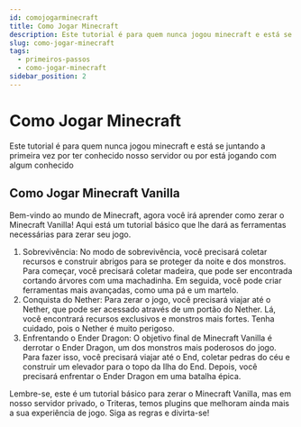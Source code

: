 ```yaml
---
id: comojogarminecraft
title: Como Jogar Minecraft
description: Este tutorial é para quem nunca jogou minecraft e está se juntando a primeira vez por ter conhecido nosso servidor ou por está jogando com algum conhecido
slug: como-jogar-minecraft
tags:
  - primeiros-passos
  - como-jogar-minecraft
sidebar_position: 2
---
```


# Como Jogar Minecraft

Este tutorial é para quem nunca jogou minecraft e está se juntando a primeira vez por ter conhecido nosso servidor ou por está jogando com algum conhecido

## Como Jogar Minecraft Vanilla

Bem-vindo ao mundo de Minecraft, agora você irá aprender como zerar o Minecraft Vanilla! Aqui está um tutorial básico que lhe dará as ferramentas necessárias para zerar seu jogo.

1. Sobrevivência: No modo de sobrevivência, você precisará coletar recursos e construir abrigos para se proteger da noite e dos monstros. Para começar, você precisará coletar madeira, que pode ser encontrada cortando árvores com uma machadinha. Em seguida, você pode criar ferramentas mais avançadas, como uma pá e um martelo.
2. Conquista do Nether: Para zerar o jogo, você precisará viajar até o Nether, que pode ser acessado através de um portão do Nether. Lá, você encontrará recursos exclusivos e monstros mais fortes. Tenha cuidado, pois o Nether é muito perigoso.
3. Enfrentando o Ender Dragon: O objetivo final de Minecraft Vanilla é derrotar o Ender Dragon, um dos monstros mais poderosos do jogo. Para fazer isso, você precisará viajar até o End, coletar pedras do céu e construir um elevador para o topo da Ilha do End. Depois, você precisará enfrentar o Ender Dragon em uma batalha épica.

Lembre-se, este é um tutorial básico para zerar o Minecraft Vanilla, mas em nosso servidor privado, o Triteras, temos plugins que melhoram ainda mais a sua experiência de jogo. Siga as regras e divirta-se!
